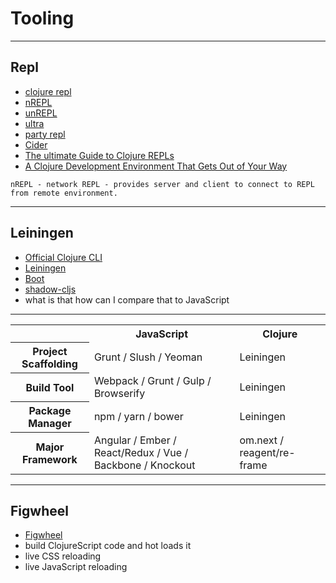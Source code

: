 
# Tooling

---

## Repl

- [clojure repl](https://clojure.org/guides/repl/introduction)
- [nREPL](https://github.com/nrepl/nrepl)
- [unREPL](https://github.com/Unrepl/unrepl)
- [ultra](https://github.com/venantius/ultra)
- [party repl](https://www.youtube.com/watch?v=AJING0Vigpg)
- [Cider](https://github.com/clojure-emacs/cider)
- [The ultimate Guide to Clojure REPLs](https://lambdaisland.com/guides/clojure-repls)
- [A Clojure Development Environment That Gets Out of Your Way](https://medium.com/@daniel.oliver.king/a-clojure-development-environment-that-gets-out-of-your-way-c11e6711ead3)

```notes
nREPL - network REPL - provides server and client to connect to REPL from remote environment.
```

---

## Leiningen

- [Official Clojure CLI](https://clojure.org/guides/getting_started)
- [Leiningen](https://leiningen.org/)
- [Boot](https://boot-clj.com/)
- [shadow-cljs](http://shadow-cljs.org/)
- what is that how can I compare that to JavaScript

---

<table>
  <tbody>
    <tr>
      <Th></Th>
      <Th>JavaScript</Th>
      <Th>Clojure</Th>
    </tr>
    <tr>
      <Th>Project Scaffolding</Th>
      <Td>Grunt / Slush / Yeoman</Td>
      <Td>Leiningen</Td>
    </tr>
    <tr>
      <Th>Build Tool</Th>
      <Td>Webpack / Grunt / Gulp / Browserify</Td>
      <Td>Leiningen</Td>
    </tr>
    <tr>
      <Th>Package Manager</Th>
      <Td>npm / yarn / bower</Td>
      <Td>Leiningen</Td>
    </tr>
    <tr>
      <Th>Major Framework</Th>
      <Td>Angular / Ember / React/Redux / Vue / Backbone / Knockout</Td>
      <Td>om.next / reagent/re-frame</Td>
    </tr>
  </tbody>
</table>

---

## Figwheel

- [Figwheel](https://figwheel.org/)
- build ClojureScript code and hot loads it
- live CSS reloading
- live JavaScript reloading